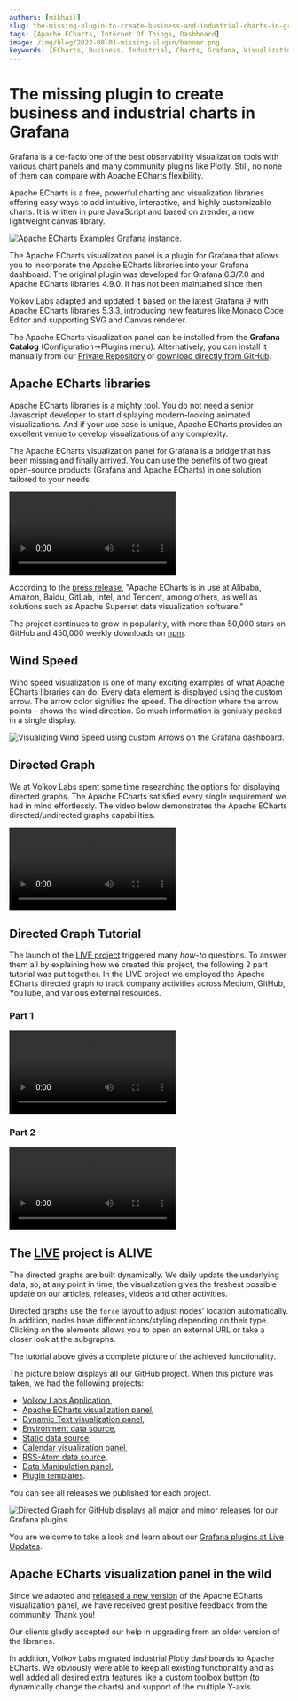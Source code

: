 ```yaml
---
authors: [mikhail]
slug: the-missing-plugin-to-create-business-and-industrial-charts-in-grafana-1d8f7304229f/
tags: [Apache ECharts, Internet Of Things, Dashboard]
image: /img/blog/2022-08-01-missing-plugin/banner.png
keywords: [ECharts, Business, Industrial, Charts, Grafana, Visualization]
---
```



# The missing plugin to create business and industrial charts in Grafana

Grafana is a de-facto one of the best observability visualization tools with various chart panels and many community plugins like Plotly. Still, no none of them can compare with Apache ECharts flexibility.

<!--truncate-->

Apache ECharts is a free, powerful charting and visualization libraries offering easy ways to add intuitive, interactive, and highly customizable charts. It is written in pure JavaScript and based on zrender, a new lightweight canvas library.

<Image
  title="Apache ECharts Examples Grafana instance."
  src="https://github.com/VolkovLabs/volkovlabs-echarts-panel/raw/main/src/img/examples.png"
/>

The Apache ECharts visualization panel is a plugin for Grafana that allows you to incorporate the Apache ECharts libraries into your Grafana dashboard. The original plugin was developed for Grafana 6.3/7.0 and Apache ECharts libraries 4.9.0. It has not been maintained since then.

Volkov Labs adapted and updated it based on the latest Grafana 9 with Apache ECharts libraries 5.3.3, introducing new features like Monaco Code Editor and supporting SVG and Canvas renderer.

The Apache ECharts visualization panel can be installed from the **Grafana Catalog** (Configuration->Plugins menu). Alternatively, you can install it manually from our [Private Repository](/plugins/intro) or [download directly from GitHub](https://github.com/volkovlabs/volkovlabs-echarts-panel).

## Apache ECharts libraries

Apache ECharts libraries is a mighty tool. You do not need a senior Javascript developer to start displaying modern-looking animated visualizations. And if your use case is unique, Apache ECharts provides an excellent venue to develop visualizations of any complexity.

The Apache ECharts visualization panel for Grafana is a bridge that has been missing and finally arrived. You can use the benefits of two great open-source products (Grafana and Apache ECharts) in one solution tailored to your needs.

<Video
  src="https://www.youtube.com/embed/DxqCrBEmrQw"
  title="How to create modern dashboards in Grafana."
/>

According to the [press release](https://www.globenewswire.com/fr/news-release/2021/01/26/2164391/17401/en/The-Apache-Software-Foundation-Announces-Apache-ECharts-as-a-Top-Level-Project.html), "Apache ECharts is in use at Alibaba, Amazon, Baidu, GitLab, Intel, and Tencent, among others, as well as solutions such as Apache Superset data visualization software."

The project continues to grow in popularity, with more than 50,000 stars on GitHub and 450,000 weekly downloads on [npm](https://www.npmjs.com/package/echarts).

## Wind Speed

Wind speed visualization is one of many exciting examples of what Apache ECharts libraries can do.
Every data element is displayed using the custom arrow. The arrow color signifies the speed. The direction where the arrow points - shows the wind direction.
So much information is geniusly packed in a single display.

<Image
  title="Visualizing Wind Speed using custom Arrows on the Grafana dashboard."
  src="/img/blog/2022-08-01-missing-plugin/wind-speed.png"
/>

## Directed Graph

We at Volkov Labs spent some time researching the options for displaying directed graphs. The Apache ECharts satisfied every single requirement we had in mind effortlessly. The video below demonstrates the Apache ECharts directed/undirected graphs capabilities.

<Video
  src="https://www.youtube.com/embed/BcW7iyTadWE"
  title="Can Apache ECharts render a directed graph?"
/>

## Directed Graph Tutorial

The launch of the [LIVE project](https://live.volkovlabs.io/) triggered many _how-to_ questions. To answer them all by explaining how we created this project, the following 2 part tutorial was put together.
In the LIVE project we employed the Apache ECharts directed graph to track company activities across Medium, GitHub, YouTube, and various external resources.

### Part 1

<Video
  src="https://www.youtube.com/embed/e3VHgpuzEF0"
  title="Build directional graph in Grafana using Apache ECharts | Tutorial part 1."
/>

### Part 2

<Video
  src="https://www.youtube.com/embed/oM7XAVlsOio"
  title="Build directional graph in Grafana using Apache ECharts | Tutorial part 2."
/>

## The [LIVE](https://live.volkovlabs.io) project is ALIVE

The directed graphs are built dynamically. We daily update the underlying data, so, at any point in time, the visualization gives the freshest possible update on our articles, releases, videos and other activities.

Directed graphs use the `force` layout to adjust nodes' location automatically. In addition, nodes have different icons/styling depending on their type. Clicking on the elements allows you to open an external URL or take a closer look at the subgraphs.

The tutorial above gives a complete picture of the achieved functionality.

The picture below displays all our GitHub project. When this picture was taken, we had the following projects:

- [Volkov Labs Application](https://live.volkovlabs.io/d/i0FxjZg4z/volkov-labs?orgId=1),
- [Apache ECharts visualization panel](https://live.volkovlabs.io/d/tXQ9_367z/apache-echarts-panel?orgId=1),
- [Dynamic Text visualization panel](https://live.volkovlabs.io/d/2L2sYjVVz/dynamic-text-panel?orgId=1),
- [Environment data source](https://live.volkovlabs.io/d/B0kLhzR4k/environment-data-source?orgId=1),
- [Static data source](https://live.volkovlabs.io/d/heM1lTN4z/static-data-source?orgId=1),
- [Calendar visualization panel](https://live.volkovlabs.io/d/0fgJcb4Vz/calendar-panel?orgId=1),
- [RSS-Atom data source](https://live.volkovlabs.io/d/zUDs5zRVk/rss-atom-data-source?orgId=1),
- [Data Manipulation panel](https://live.volkovlabs.io/d/h5IJk66nk/data-manipulation-panel?orgId=1),
- [Plugin templates](https://live.volkovlabs.io/d/i0FxjZg4z/volkov-labs?orgId=1).

You can see all releases we published for each project.

<Image
  title="Directed Graph for GitHub displays all major and minor releases for our Grafana plugins."
  src="/img/blog/2022-08-01-missing-plugin/github.png"
/>

You are welcome to take a look and learn about our [Grafana plugins at Live Updates](https://live.volkovlabs.io/d/mbCp3qenz/github-organization?orgId=1).

## Apache ECharts visualization panel in the wild

Since we adapted and [released a new version](/plugins/volkovlabs-echarts-panel/release) of the Apache ECharts visualization panel, we have received great positive feedback from the community. Thank you!

Our clients gladly accepted our help in upgrading from an older version of the libraries.

In addition, Volkov Labs migrated industrial Plotly dashboards to Apache ECharts. We obviously were able to keep all existing functionality and as well added all desired extra features like a custom toolbox button (to dynamically change the charts) and support of the multiple Y-axis.
